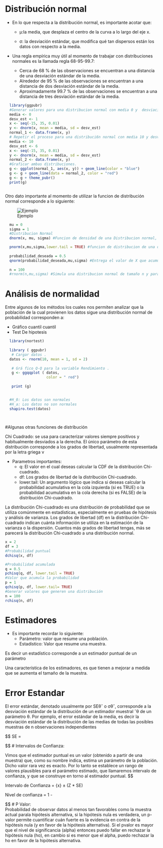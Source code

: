 # Distribución normal


- En lo que respecta a la distribución normal, es importante acotar que: 

  - µ:la media, que desplaza el centro de la curva a lo largo del eje x.
  
  - σ: la desviación estándar, que modifica qué tan dispersos están los datos con respecto a la media.    
- Una regla empírica muy útil al momento de trabajar con distribuciones normales es la llamada regla
  68-95-99.7:
  - Cerca de 68 % de las observaciones se encuentran a una distancia de una desviación estándar de la
  media.
  - Alrededor de 95 % de las observaciones se encuentran a una distancia de dos desviación estándar de la media.
  - Aproximadamente 99.7 % de las observaciones se encuentran a una distancia de tres desviación estándar de la media.

```r

  library(ggpubr) 
  #Generar valores para una distribucion normal con media 0 y  desviacion estandar 1.
  media <- 0 
  desv_est <- 1 
  x <- seq(-15, 35, 0.01) 
  y <- dnorm(x, mean = media, sd = desv_est) 
  normal_1 <- data.frame(x, y)
  # Repetir el proceso para una distribuci6n normal con media 10 y desviacion estandar 6. 
  media <- 10
  desv_est <- 6
  x <- seq(-15, 35, 0.01)
  y <- dnorm(x, mean = media, sd = desv_est) 
  normal_2 <- data.frame(x, y)
  #Graficar ambas distribuciones. 
  g <- ggplot(normal_1, aes(x, y)) + geom_line(color = "blue") 
  g <- g + geom_line(data = normal_2, color = "red") 
  g <- g + theme_pubr()
  print(g)



```





Otro dato importante al momento de utilizar la funcion de distribución normal corresponde a lo siguiente:

![Ejemplo](normal.png)

```r
  mu = 0
  sigma = 1
  #Distribucion Normal
  dnorm(x, mu, sigma) #Funcion de densidad de una Distribucion normal, te da la probabilidad puntual de que ocurra x en una distribucion normal de media mu y desv sigma

  pnorm(x,mu,sigma,lower.tail = TRUE) #funcion de distribucion de una distribucion normal, te da la probabilidad acumulada de que ocurra x en una distribucion normal de media mu y desv sigma, cola inferior es decir <=
  
  probabilidad_deseada = 0.5
  qnorm(probabilidad_deseada,mu,sigma) #Entrega el valor de X que acumula la probabilidad deseada
  
  n = 100
  #rnorm(n,mu,sigma) #Simula una distribucion normal de tamaño n y parametors mu y sigma

```

# Análisis de normalidad

Entre algunos de los métodos los cuales nos permiten analizar que la población de la cual
provienen los datos sigue una distribución normal de probabilidad corresponden a:

- Gráfico cuantil cuantil
- Test De hipotesis

```r

  library(nortest)
  
  library ( ggpubr)
   # Cargar datos .
  datos <- rnorm(10, mean = 1, sd = 2)
  
   # Grá fico Q-Q para la variable Rendimiento .
   g <- ggqqplot ( datos, 
                   color = " red")
  
   print (g)

   
  #H_0: Los datos son normales
  #H_a: Los datos no son normales
  shapiro.test(datos)
   
   
```

#Algunas otras funciones de distribución

Chi Cuadrado:
se usa para caracterizar valores siempre positivos y habitualmente desviados a la derecha.
El único parámetro de esta distribución corresponde a los grados de libertad, usualmente representada por la letra griega ν

- Parametros importantes:
  - q: El valor en el cual deseas calcular la CDF de la distribución Chi-cuadrado.
  - df: Los grados de libertad de la distribución Chi-cuadrado.
  - lower.tail: Un argumento lógico que indica si deseas calcular la probabilidad acumulativa en la cola izquierda (si es TRUE) o la probabilidad acumulativa en la cola derecha (si es FALSE) de la distribución Chi-cuadrado.

La distribución Chi-cuadrado es una distribución de probabilidad que se utiliza comúnmente en estadísticas, especialmente en pruebas de hipótesis y análisis de varianza. Los grados de libertad (df) en la distribución Chi-cuadrado indican cuánta información se utiliza en la estimación de la varianza o la dispersión. Cuantos más grados de libertad tengas, más se parecerá la distribución Chi-cuadrado a una distribución normal.


```r

x = 2
df = 3
#Probabilidad puntual
dchisq(x, df) 

#Probabilidad acumulada
q = 0.5
pchisq(q, df, lower.tail = TRUE) 
#Valor que acumula la probabilidad
p = 1
qchisq(p, df, lower.tail= TRUE)
#Generar valores que generen una distribución
n = 100
rchisq(n, df)

```


# Estimadores

- Es importante recordar lo siguiente:
  - Parámetro: valor que resume una población.
  - Estadístico: Valor que resume una muestra.

Es decir un estadístico corresponde a un estimador puntual de un parámetro

Una característica de los estimadores, es que tienen a mejorar a medida que se aumenta el tamaño de la muestra.

# Error Estandar

El error estándar, denotado usualmente por SEθˆ o σθˆ, corresponde a la desviación
estándar de la distribución de un estimador muestral ˆθ de un parámetro θ. Por ejemplo, el error estándar de
la media, es decir la desviación estándar de la distribución de las medias de todas las posibles muestras de n
observaciones independientes

$$
  SE = \frac{\sigma}{\sqrt(n)}

$$
# Intervalos de Confianza:

Vimos que el estimador puntual es un valor (obtenido a partir de una muestra) que,
como su nombre indica, estima un parámetro de la población. Dicho valor rara vez es exacto.
Por lo tanto se establece un rango de valores plausibles para el parámetro estimado, que
llamaremos intervalo de confianza, y que se construye en torno al estimador puntual.
$$

Intervalo de Confianza = \bar{x} ± (Z * SE)


$$
$$

Nivel de confianza = 1 - \alpha

$$
# P Valor:  
Probabilidad de observar datos al menos tan favorables como la muestra actual parala hipótesis alternativa, si la hipótesis nula es verdadera,
un p-valor permite cuantificar cuán fuerte es la evidencia en contra de la hipótesis nula (y en favor de la hipótesis alternativa).
Si el pvalor es mayor que el nivel de significancia (alpha) entonces puedo fallar en rechazar la hipótesis nula (ho), en cambio si es menor que el alpha, 
puedo rechazar la ho en favor de la hipòtesis alternativa.

